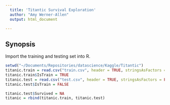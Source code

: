 ```yaml
---
  title: 'Titantic Survival Exploration'
  author: "Amy Werner-Allen"
  output: html_document

---
```

  
## Synopsis

Import the training and testing set into R.

```r
setwd("~/Documents/Repositories/datascience/Kaggle/Titantic")
titanic.train = read.csv("train.csv", header = TRUE, stringsAsFactors = FALSE)
titanic.train$IsTrain = TRUE
titanic.test = read.csv("test.csv", header = TRUE, stringsAsFactors = FALSE)
titanic.test$IsTrain = FALSE

titanic.test$Survived = NA
titanic = rbind(titanic.train, titanic.test)
```

